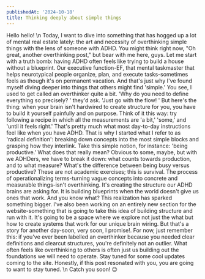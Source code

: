 ```yaml
---
publishedAt: '2024-10-18'
title: Thinking deeply about simple things
---
```


Hello hello!
\n
Today, I want to dive into something that has hogged up a lot of mental real estate lately: the art and necessity of overthinking simple things with the lens of someone with ADHD. You might think right now, \"Oh great, another overthinking post,\" but bear with me here, guys. Let me start with a truth bomb: having ADHD often feels like trying to build a house without a blueprint. Our executive function-EF, that mental taskmaster that helps neurotypical people organize, plan, and execute tasks-sometimes feels as though it's on permanent vacation. And that's just why I've found myself diving deeper into things that others might find 'simple.' You see, I used to get called an overthinker quite a bit. 'Why do you need to define everything so precisely? ' they'd ask. 'Just go with the flow! ' But here's the thing: when your brain isn't hardwired to create structure for you, you have to build it yourself painfully and on purpose. Think of it this way: try following a recipe in which all the measurements are 'a bit,' 'some,' and 'until it feels right.' That's pretty much what most day-to-day instructions feel like when you have ADHD. That is why I started what I refer to as 'radical definition': breaking down concepts into the most simple blocks and grasping how they interlink. Take this simple notion, for instance: 'being productive.' What does that really mean? Obvious to some, maybe, but with we ADHDers, we have to break it down: what counts towards production, and to what measure? What's the difference between being busy versus productive? These are not academic exercises; this is survival. The process of operationalizing terms-turning vague concepts into concrete and measurable things-isn't overthinking. It's creating the structure our ADHD brains are asking for. It is building blueprints when the world doesn't give us ones that work. And you know what? This realization has sparked something bigger. I've also been working on an entirely new section for the website-something that is going to take this idea of building structure and run with it. It's going to be a space where we explore not just the what but how to create systems that work for our unique brain wiring. But that's a story for another day-soon, very soon, I promise!. For now, just remember this: if you've ever been labelled an overthinker because you needed clear definitions and clearcut structures, you're definitely not an outlier. What often feels like overthinking to others is often just us building out the foundations we will need to operate. Stay tuned for some cool updates coming to the site. Honestly, if this post resonated with you, you are going to want to stay tuned.
\n
Catch you soon! 😉